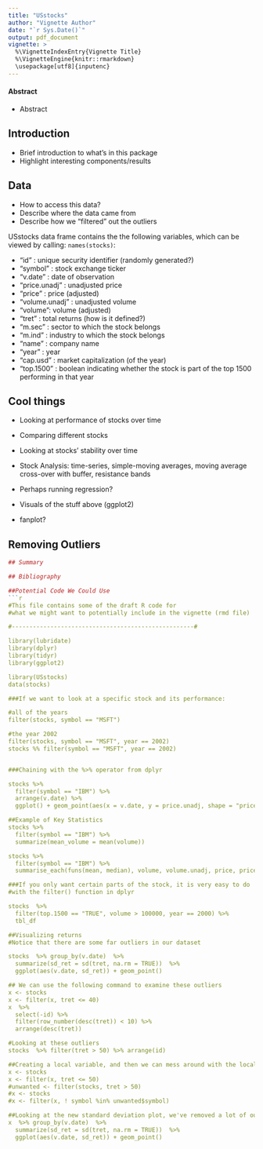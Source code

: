 ```yaml
---
title: "USstocks"
author: "Vignette Author"
date: "`r Sys.Date()`"
output: pdf_document
vignette: >
  %\VignetteIndexEntry{Vignette Title}
  %\VignetteEngine{knitr::rmarkdown}
  \usepackage[utf8]{inputenc}
---
```


#### Abstract
- Abstract

## Introduction
- Brief introduction to what's in this package 
- Highlight interesting components/results

## Data
- How to access this data?
- Describe where the data came from
- Describe how we "filtered" out the outliers  

USstocks data frame contains the the following variables, which can be viewed by calling: `names(stocks)`: 

- "id" : unique security identifier (randomly generated?)
- "symbol" : stock exchange ticker
- "v.date" : date of observation
- "price.unadj" : unadjusted price
- "price" : price (adjusted)
- "volume.unadj" : unadjusted volume
- "volume": volume (adjusted)
- "tret" : total returns (how is it defined?)
- "m.sec" : sector to which the stock belongs
- "m.ind" : industry to which the stock belongs
- "name" : company name
- "year" : year 
- "cap.usd" : market capitalization (of the year)
- "top.1500" : boolean indicating whether the stock is part of the top 1500 performing in that year


## Cool things
- Looking at performance of stocks over time
- Comparing different stocks 
- Looking at stocks' stability over time 

- Stock Analysis: time-series, simple-moving averages, moving average cross-over with buffer, resistance bands
- Perhaps running regression?  

- Visuals of the stuff above (ggplot2)
- fanplot?

## Removing Outliers 
```r


## Summary

## Bibliography 

##Potential Code We Could Use
```r
#This file contains some of the draft R code for 
#what we might want to potentially include in the vignette (rmd file)

#----------------------------------------------------#

library(lubridate)
library(dplyr)
library(tidyr)
library(ggplot2)

library(USstocks)
data(stocks)

###If we want to look at a specific stock and its performance:

#all of the years
filter(stocks, symbol == "MSFT")

#the year 2002
filter(stocks, symbol == "MSFT", year == 2002)
stocks %% filter(symbol == "MSFT", year == 2002)


###Chaining with the %>% operator from dplyr

stocks %>%
  filter(symbol == "IBM") %>%
  arrange(v.date) %>%
  ggplot() + geom_point(aes(x = v.date, y = price.unadj, shape = "price unadjusted", colour = "price unadjusted"))

##Example of Key Statistics
stocks %>% 
  filter(symbol == "IBM") %>%
  summarize(mean_volume = mean(volume))

stocks %>%  
  filter(symbol == "IBM") %>%
  summarise_each(funs(mean, median), volume, volume.unadj, price, price.unadj)

###If you only want certain parts of the stock, it is very easy to do 
#with the filter() function in dplyr

stocks  %>% 
  filter(top.1500 == "TRUE", volume > 100000, year == 2000) %>%
  tbl_df

##Visualizing returns
#Notice that there are some far outliers in our dataset

stocks  %>% group_by(v.date)  %>% 
  summarize(sd_ret = sd(tret, na.rm = TRUE))  %>% 
  ggplot(aes(v.date, sd_ret)) + geom_point()

## We can use the following command to examine these outliers
x <- stocks
x <- filter(x, tret <= 40)
x  %>% 
  select(-id) %>% 
  filter(row_number(desc(tret)) < 10) %>% 
  arrange(desc(tret))

#Looking at these outliers
stocks  %>% filter(tret > 50) %>% arrange(id)

##Creating a local variable, and then we can mess around with the local variables by deleting outliers
x <- stocks
x <- filter(x, tret <= 50)
#unwanted <- filter(stocks, tret > 50)
#x <- stocks
#x <- filter(x, ! symbol %in% unwanted$symbol)

##Looking at the new standard deviation plot, we've removed a lot of outliers 
x  %>% group_by(v.date)  %>% 
  summarize(sd_ret = sd(tret, na.rm = TRUE))  %>% 
  ggplot(aes(v.date, sd_ret)) + geom_point()
```
